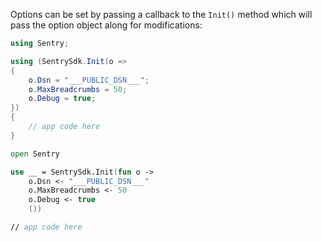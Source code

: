 Options can be set by passing a callback to the `Init()` method which will
pass the option object along for modifications:

```csharp
using Sentry;

using (SentrySdk.Init(o =>
{
    o.Dsn = "___PUBLIC_DSN___";
    o.MaxBreadcrumbs = 50;
    o.Debug = true;
})
{
    // app code here
}
```

```fsharp
open Sentry

use __ = SentrySdk.Init(fun o ->
    o.Dsn <- "___PUBLIC_DSN___"
    o.MaxBreadcrumbs <- 50
    o.Debug <- true
    ())

// app code here
```
